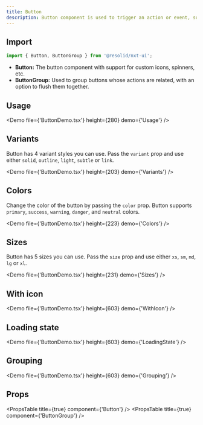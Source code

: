 ```yaml
---
title: Button
description: Button component is used to trigger an action or event, such as submitting a form, opening a Dialog, canceling an action, or performing a delete operation.
---
```


## Import

```javascript
import { Button, ButtonGroup } from '@resolid/nxt-ui';
```

- **Button:** The button component with support for custom icons, spinners, etc.
- **ButtonGroup:** Used to group buttons whose actions are related, with an
  option to flush them together.

## Usage

<Demo file={'ButtonDemo.tsx'} height={280} demo={'Usage'} />

## Variants

Button has 4 variant styles you can use. Pass the `variant` prop and use either `solid`, `outline`, `light`, `subtle` or `link`.

<Demo file={'ButtonDemo.tsx'} height={203} demo={'Variants'} />

## Colors

Change the color of the button by passing the `color` prop. Button supports `primary`, `success`, `warning`, `danger`, and `neutral` colors.

<Demo file={'ButtonDemo.tsx'} height={223} demo={'Colors'} />

## Sizes

Button has 5 sizes you can use. Pass the `size` prop and use either `xs`, `sm`, `md`, `lg` or `xl`.

<Demo file={'ButtonDemo.tsx'} height={231} demo={'Sizes'} />

## With icon

<Demo file={'ButtonDemo.tsx'} height={603} demo={'WithIcon'} />

## Loading state

<Demo file={'ButtonDemo.tsx'} height={603} demo={'LoadingState'} />

## Grouping

<Demo file={'ButtonDemo.tsx'} height={603} demo={'Grouping'} />

## Props

<PropsTable title={true} component={'Button'} />
<PropsTable title={true} component={'ButtonGroup'} />
